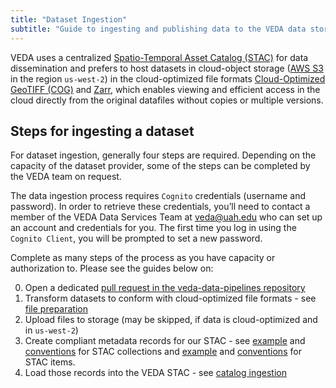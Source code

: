 ```yaml
---
title: "Dataset Ingestion"
subtitle: "Guide to ingesting and publishing data to the VEDA data store & STAC API"
---
```


VEDA uses a centralized [Spatio-Temporal Asset Catalog (STAC)](https://stacspec.org/) for data dissemination and prefers to host datasets in cloud-object storage ([AWS S3](https://aws.amazon.com/s3/) in the region `us-west-2`)
in the cloud-optimized file formats [Cloud-Optimized GeoTIFF (COG)](https://www.cogeo.org/) and [Zarr](https://zarr.dev/), which enables viewing and efficient access in the cloud directly
from the original datafiles without copies or multiple versions.


## Steps for ingesting a dataset

For dataset ingestion, generally four steps are required. Depending on the capacity of the dataset provider, some of the steps can be completed by the VEDA team on request.

The data ingestion process requires `Cognito` credentials (username and password). In order to retrieve these credentials, you'll need to contact a member of the VEDA Data Services Team at [veda@uah.edu](mailto:veda@uah.edu) who can set up an account and credentials for you. The first time you log in using the `Cognito Client`, you will be prompted to set a new password.

Complete as many steps of the process as you have capacity or authorization to. Please see the guides below on: 

0. Open a dedicated [pull request in the veda-data-pipelines repository](https://github.com/NASA-IMPACT/veda-data-pipelines/issues/new?assignees=&labels=dataset&template=add-new-dataset-simple.md&title=Add+%3Cdataset+title%3E)
1. Transform datasets to conform with cloud-optimized file formats - see [file preparation](./file-preparation.qmd)
2. Upload files to storage (may be skipped, if data is cloud-optimized and in `us-west-2`)
3. Create compliant metadata records for our STAC - see [example](/notebooks/veda-operations/stac-collection-creation.html) and [conventions](./stac-collection-conventions.qmd) for STAC collections
and [example](/notebooks/veda-operations/stac-item-creation.html) and [conventions](./stac-item-conventions.qmd) for STAC items.
4. Load those records into the VEDA STAC - see [catalog ingestion](./catalog-ingestion.qmd)